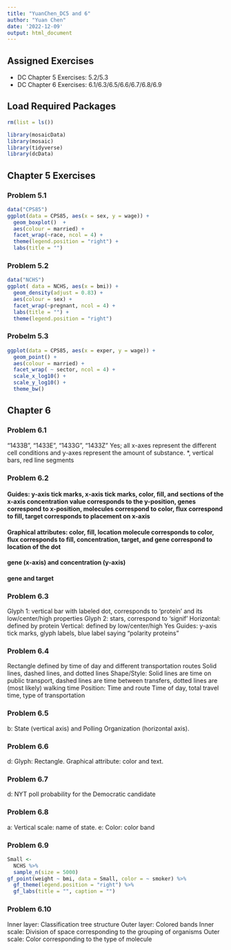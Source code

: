 ```yaml
---
title: "YuanChen_DC5 and 6"
author: "Yuan Chen"
date: '2022-12-09'
output: html_document
---
```


## Assigned Exercises

- DC Chapter 5 Exercises:   5.2/5.3
- DC Chapter 6 Exercises:   6.1/6.3/6.5/6.6/6.7/6.8/6.9

## Load Required Packages

```r
rm(list = ls())

library(mosaicData)
library(mosaic)
library(tidyverse)
library(dcData)
```

## Chapter 5 Exercises

### Problem 5.1
```r
data("CPS85")
ggplot(data = CPS85, aes(x = sex, y = wage)) + 
  geom_boxplot()  + 
  aes(colour = married) + 
  facet_wrap(~race, ncol = 4) + 
  theme(legend.position = "right") + 
  labs(title = "")
```

### Problem 5.2
```r
data("NCHS")
ggplot( data = NCHS, aes(x = bmi)) + 
  geom_density(adjust = 0.83) + 
  aes(colour = sex) + 
  facet_wrap(~pregnant, ncol = 4) + 
  labs(title = "") + 
  theme(legend.position = "right") 

```

### Probelm 5.3

```r
ggplot(data = CPS85, aes(x = exper, y = wage)) +
  geom_point() + 
  aes(colour = married) +
  facet_wrap( ~ sector, ncol = 4) +
  scale_x_log10() +
  scale_y_log10() +
  theme_bw()
```


## Chapter 6

### Problem 6.1
 “1433B”, “1433E”, “1433G”, “1433Z”
  Yes; all x-axes represent the different cell conditions and y-axes represent the amount of substance.
 *, vertical bars, red line segments

### Problem 6.2
#### Guides: y-axis tick marks, x-axis tick marks, color, fill, and sections of the x-axis concentration value corresponds to the y-position, genes correspond to x-position, molecules correspond to color, flux correspond to fill, target corresponds to placement on x-axis

#### Graphical attributes: color, fill, location molecule corresponds to color, flux corresponds to fill, concentration, target, and gene correspond to location of the dot

#### gene (x-axis) and concentration (y-axis)

#### gene and target

### Problem 6.3
Glyph 1: vertical bar with labeled dot, corresponds to ‘protein’ and its low/center/high properties
Glyph 2: stars, correspond to ‘signif’
Horizontal: defined by protein
Vertical: defined by low/center/high
Yes
Guides: y-axis tick marks, glyph labels, blue label saying “polarity proteins”

### Problem 6.4
Rectangle defined by time of day and different transportation routes
Solid lines, dashed lines, and dotted lines
Shape/Style: Solid lines are time on public transport, dashed lines are time between transfers, dotted lines are (most likely) walking time
Position: Time and route
Time of day, total travel time, type of transportation

### Problem 6.5
b: State (vertical axis) and Polling Organization (horizontal axis).

### Problem 6.6
d: Glyph: Rectangle. Graphical attribute: color and text.

### Problem 6.7
d: NYT poll probability for the Democratic candidate

### Problem 6.8
a: Vertical scale: name of state. e: Color: color band

### Problem 6.9
```r
Small <-
  NCHS %>%
  sample_n(size = 5000)
gf_point(weight ~ bmi, data = Small, color = ~ smoker) %>% 
  gf_theme(legend.position = "right") %>% 
  gf_labs(title = "", caption = "")
```
### Problem 6.10
Inner layer: Classification tree structure Outer layer: Colored bands
Inner scale: Division of space corresponding to the grouping of organisms Outer scale: Color corresponding to the type of molecule

